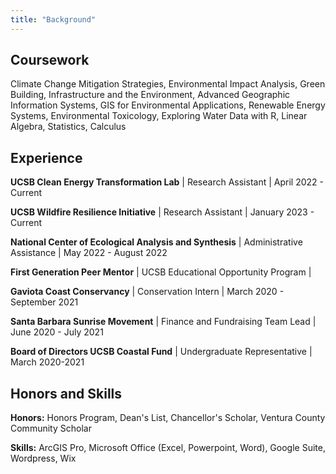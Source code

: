 ```yaml
---
title: "Background"
---
```


## Coursework

Climate Change Mitigation Strategies, Environmental Impact Analysis, Green Building, Infrastructure and the Environment, Advanced Geographic Information Systems, GIS for Environmental Applications, Renewable Energy Systems, Environmental Toxicology, Exploring Water Data with R, Linear Algebra, Statistics, Calculus

## Experience

**UCSB Clean Energy Transformation Lab** \| Research Assistant \| April 2022 - Current

**UCSB Wildfire Resilience Initiative** \| Research Assistant \| January 2023 - Current

**National Center of Ecological Analysis and Synthesis** \| Administrative Assistance \| May 2022 - August 2022

**First Generation Peer Mentor** \| UCSB Educational Opportunity Program \|

**Gaviota Coast Conservancy** \| Conservation Intern \| March 2020 - September 2021

**Santa Barbara Sunrise Movement** \| Finance and Fundraising Team Lead \| June 2020 - July 2021

**Board of Directors UCSB Coastal Fund** \| Undergraduate Representative \| March 2020-2021

## Honors and Skills 

**Honors:** Honors Program, Dean\'s List, Chancellor\'s Scholar, Ventura County Community Scholar

**Skills:** ArcGIS Pro, Microsoft Office (Excel, Powerpoint, Word), Google Suite, Wordpress, Wix
